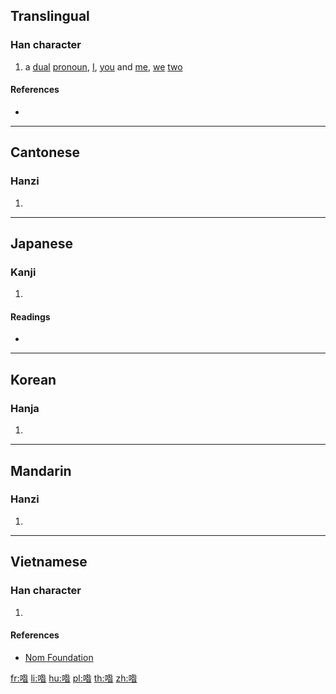 {{character info/new}}
==Translingual==

===Han character===
{{Han char|rn=30|rad=口|as=09|sn=12|four=68064|canj=RHOA,RHYA|ids=⿰口昝}}

# a [[dual]] [[pronoun]], [[I]], [[you]] and [[me]], [[we]] [[two]]

====References====
* {{Han ref|kx=0198.200|dkj=03936|dj=0420.080|hdz=10658.090|uh=5592|ud=21906|bh=D873|bd=55411}}

----

==Cantonese==

===Hanzi===
{{yue-hanzi|jyut=[[zaa1]]|y=ja1}}

# {{defn|lang=yue|sort=口09}}

----

==Japanese==

===Kanji===
{{ja-kanji|grade=|rs=口09}}

# {{defn|lang=ja|sort=口09}}

====Readings====
* {{ja-readings|on=[[さん]] (san)|kun=[[われ]] (ware)}}

----

==Korean==

===Hanja===
{{ko-hanja|hangeul=잠|rv=jam|mr=cham}}

# {{defn|lang=ko|sort=口09}}

----

==Mandarin==

===Hanzi===
{{cmn-hanzi|pin=[[zá]] ([[za2]]), [[zán]] ([[zan2]])|wg=tsa<sup>2</sup>, tsan<sup>2</sup>}}

# {{defn|lang=cmn|sort=口09}}

----

==Vietnamese==

===Han character===
{{vi-hantu|[[tàm]], [[gia]], [[ta]]|rs=口09}}

# {{han tu form of|ta|[[I]]; [[me]]; [[we]]; [[us]]}}

====References====
* [http://nomfoundation.org/common/nom_details.php?codepoint=5592 Nom Foundation]

[[fr:喒]]
[[li:喒]]
[[hu:喒]]
[[pl:喒]]
[[th:喒]]
[[zh:喒]]